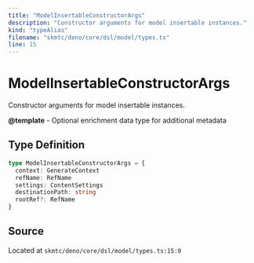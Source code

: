 ```yaml
---
title: "ModelInsertableConstructorArgs"
description: "Constructor arguments for model insertable instances."
kind: "typeAlias"
filename: "skmtc/deno/core/dsl/model/types.ts"
line: 15
---
```


# ModelInsertableConstructorArgs

Constructor arguments for model insertable instances.


**@template** - Optional enrichment data type for additional metadata

## Type Definition

```typescript
type ModelInsertableConstructorArgs = {
  context: GenerateContext
  refName: RefName
  settings: ContentSettings
  destinationPath: string
  rootRef?: RefName
}
```

## Source

Located at `skmtc/deno/core/dsl/model/types.ts:15:0`
